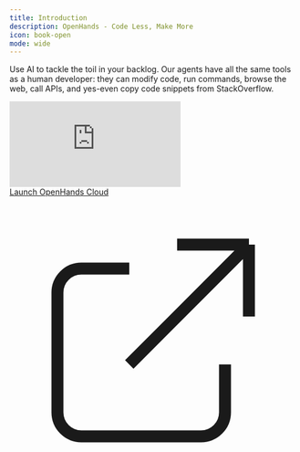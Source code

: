 ```yaml
---
title: Introduction
description: OpenHands - Code Less, Make More
icon: book-open
mode: wide
---
```

Use AI to tackle the toil in your backlog. Our agents have all the same tools as a human developer:
they can modify code, run commands, browse the web, call APIs, and yes-even copy code snippets from StackOverflow.

<iframe
  className="w-full aspect-video"
  src="https://www.youtube.com/embed/oB4JR98KRAA"
  title="YouTube video player"
  frameborder="0"
  allow="accelerometer; autoplay; clipboard-write; encrypted-media; gyroscope; picture-in-picture"
  allowfullscreen
></iframe>

<div className="mt-8 flex justify-center">
  <a
    href="https://app.all-hands.dev?utm_source=docs&utm_medium=cta&utm_campaign=intro_page"
    target="_blank"
    rel="noopener noreferrer"
    className="inline-flex items-center gap-3 px-7 py-3.5 text-md font-semibold text-gray-700 bg-white border border-gray-300 rounded-lg hover:bg-gray-50 hover:border-gray-400 transition-colors duration-150 shadow-md hover:shadow-lg"
  >
    Launch OpenHands Cloud
    <svg className="w-5 h-5" fill="none" stroke="currentColor" viewBox="0 0 24 24">
      <path strokeLinecap="round" strokeLinejoin="round" strokeWidth={2} d="M10 6H6a2 2 0 00-2 2v10a2 2 0 002 2h10a2 2 0 002-2v-4M14 4h6m0 0v6m0-6L10 14" />
    </svg>
  </a>
</div>
